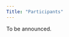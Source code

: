 ```yaml
---
Title: "Participants"
---
```


To be announced.

<!--
## Confirmed participants

* Al Turing
* Dick Feynman
* Bernie Russell
* John "Many words" Doe
* Leo Kantorovich
-->
